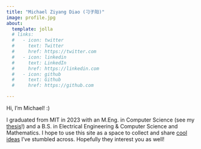 ```yaml
---
title: "Michael Ziyang Diao (刁子阳)"
image: profile.jpg
about:
  template: jolla
  # links:
  #   - icon: twitter
  #     text: Twitter
  #     href: https://twitter.com
  #   - icon: linkedin
  #     text: LinkedIn
  #     href: https://linkedin.com
  #   - icon: github
  #     text: Github
  #     href: https://github.com

---
```


Hi, I'm Michael! :)

I graduated from MIT in 2023 with an M.Eng. in Computer Science (see my [thesis](/research/thesis/index.qmd)!) and a B.S. in Electrical Engineering & Computer Science and Mathematics.
I hope to use this site as a space to collect and share [cool ideas](/blog.qmd) I've stumbled across.
Hopefully they interest you as well!